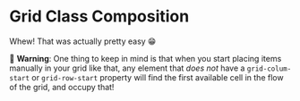 # Grid Class Composition

<EpicVideo url="https://www.epicweb.dev/workshops/pixel-perfect-figma-to-tailwind/art-directed-grid/creating-lookup-objects-for-grid-placement/solution" />

Whew! That was actually pretty easy 😁

🦉 **Warning**: One thing to keep in mind is that when you start placing items manually in your grid like that, any element that _does not_ have a `grid-colum-start` or `grid-row-start` property will find the first available cell in the flow of the grid, and occupy that!
